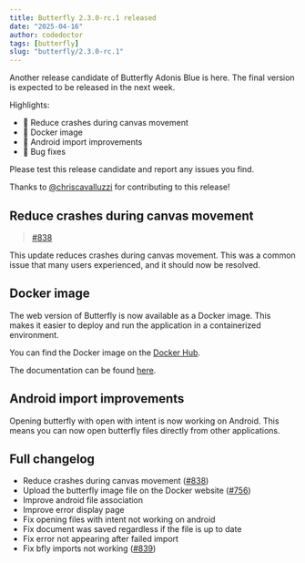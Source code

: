 ```yaml
---
title: Butterfly 2.3.0-rc.1 released
date: "2025-04-16"
author: codedoctor
tags: [butterfly]
slug: "butterfly/2.3.0-rc.1"
---
```


Another release candidate of Butterfly Adonis Blue is here. The final version is expected to be released in the next week.

Highlights:

- 🚀 Reduce crashes during canvas movement
- 🐳 Docker image
- 📱 Android import improvements
- 🐛 Bug fixes

Please test this release candidate and report any issues you find.

Thanks to [@chriscavalluzzi](https://github.com/chriscavalluzzi) for contributing to this release!

## Reduce crashes during canvas movement

> [#838](https://github.com/LinwoodDev/Butterfly/pull/838)

This update reduces crashes during canvas movement. This was a common issue that many users experienced, and it should now be resolved.

## Docker image

The web version of Butterfly is now available as a Docker image. This makes it easier to deploy and run the application in a containerized environment.

You can find the Docker image on the [Docker Hub](https://hub.docker.com/r/linwooddev/butterfly).

The documentation can be found [here](https://butterfly.linwood.dev/downloads/selfhosting).

## Android import improvements

Opening butterfly with open with intent is now working on Android. This means you can now open butterfly files directly from other applications.

## Full changelog

* Reduce crashes during canvas movement ([#838](https://github.com/LinwoodDev/Butterfly/pull/838))
* Upload the butterfly image file on the Docker website ([#756](https://github.com/LinwoodDev/Butterfly/issues/756))
* Improve android file association
* Improve error display page
* Fix opening files with intent not working on android
* Fix document was saved regardless if the file is up to date
* Fix error not appearing after failed import
* Fix bfly imports not working ([#839](https://github.com/LinwoodDev/Butterfly/issues/839))
